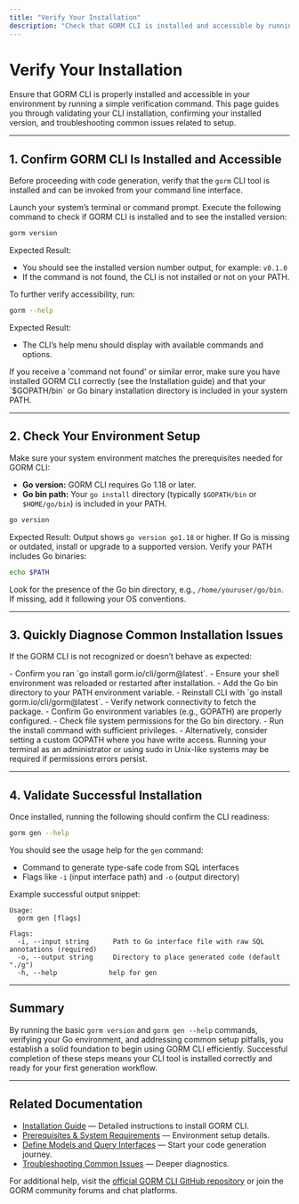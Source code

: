 ```yaml
---
title: "Verify Your Installation"
description: "Check that GORM CLI is installed and accessible by running a simple command. Learn how to validate your environment, confirm the CLI version, and quickly diagnose basic installation issues."
---
```


# Verify Your Installation

Ensure that GORM CLI is properly installed and accessible in your environment by running a simple verification command. This page guides you through validating your CLI installation, confirming your installed version, and troubleshooting common issues related to setup.

---

## 1. Confirm GORM CLI Is Installed and Accessible

Before proceeding with code generation, verify that the `gorm` CLI tool is installed and can be invoked from your command line interface.

<Steps>
<Step title="Open Your Terminal">
Launch your system’s terminal or command prompt.
</Step>
<Step title="Run the Version Command">
Execute the following command to check if GORM CLI is installed and to see the installed version:

```bash
gorm version
```

Expected Result:

- You should see the installed version number output, for example: `v0.1.0`
- If the command is not found, the CLI is not installed or not on your PATH.

</Step>
<Step title="Verify CLI Help Command">
To further verify accessibility, run:

```bash
gorm --help
```

Expected Result:

- The CLI’s help menu should display with available commands and options.
</Step>
</Steps>

<Tip>
If you receive a 'command not found' or similar error, make sure you have installed GORM CLI correctly (see the Installation guide) and that your `$GOPATH/bin` or Go binary installation directory is included in your system PATH.
</Tip>

---

## 2. Check Your Environment Setup

Make sure your system environment matches the prerequisites needed for GORM CLI:

- **Go version:** GORM CLI requires Go 1.18 or later.
- **Go bin path:** Your `go install` directory (typically `$GOPATH/bin` or `$HOME/go/bin`) is included in your PATH.

<Steps>
<Step title="Check Go Version">

```bash
go version
```

Expected Result: Output shows `go version go1.18` or higher.
If Go is missing or outdated, install or upgrade to a supported version.
</Step>
<Step title="Check PATH Environment Variable">
Verify your PATH includes Go binaries:

```bash
echo $PATH
```

Look for the presence of the Go bin directory, e.g., `/home/youruser/go/bin`.
If missing, add it following your OS conventions.
</Step>
</Steps>

---

## 3. Quickly Diagnose Common Installation Issues

If the GORM CLI is not recognized or doesn’t behave as expected:

<AccordionGroup title="Troubleshooting Steps">
<Accordion title="Command Not Found Errors">
- Confirm you ran `go install gorm.io/cli/gorm@latest`.
- Ensure your shell environment was reloaded or restarted after installation.
- Add the Go bin directory to your PATH environment variable.
</Accordion>
<Accordion title="Version Command Outputs No Version or Errors">
- Reinstall CLI with `go install gorm.io/cli/gorm@latest`.
- Verify network connectivity to fetch the package.
- Confirm Go environment variables (e.g., GOPATH) are properly configured.
</Accordion>
<Accordion title="Permission Denied Errors During Installation">
- Check file system permissions for the Go bin directory.
- Run the install command with sufficient privileges.
- Alternatively, consider setting a custom GOPATH where you have write access.
</Accordion>
</AccordionGroup>

<Tip>
Running your terminal as an administrator or using sudo in Unix-like systems may be required if permissions errors persist.
</Tip>

---

## 4. Validate Successful Installation

Once installed, running the following should confirm the CLI readiness:

```bash
gorm gen --help
```

You should see the usage help for the `gen` command:

- Command to generate type-safe code from SQL interfaces
- Flags like `-i` (input interface path) and `-o` (output directory)

Example successful output snippet:

```
Usage:
  gorm gen [flags]

Flags:
  -i, --input string      Path to Go interface file with raw SQL annotations (required)
  -o, --output string     Directory to place generated code (default "./g")
  -h, --help             help for gen
```

---

## Summary

By running the basic `gorm version` and `gorm gen --help` commands, verifying your Go environment, and addressing common setup pitfalls, you establish a solid foundation to begin using GORM CLI efficiently. Successful completion of these steps means your CLI tool is installed correctly and ready for your first generation workflow.

---

## Related Documentation

- [Installation Guide](../setup-basics/installation) — Detailed instructions to install GORM CLI.
- [Prerequisites & System Requirements](../setup-basics/prerequisites-system-requirements) — Environment setup details.
- [Define Models and Query Interfaces](../../first-gen-workflow/define-models-interfaces) — Start your code generation journey.
- [Troubleshooting Common Issues](../../config-troubleshooting/troubleshooting-common-issues) — Deeper diagnostics.

For additional help, visit the [official GORM CLI GitHub repository](https://github.com/go-gorm/cli) or join the GORM community forums and chat platforms.
